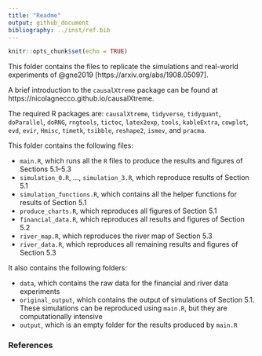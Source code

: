 ```yaml
---
title: "Readme"
output: github_document
bibliography: ../inst/ref.bib
---
```

  
```r
knitr::opts_chunk$set(echo = TRUE)
```

This folder contains the files to replicate the simulations and real-world experiments
of @gne2019 [https://arxiv.org/abs/1908.05097].

A brief introduction to the `causalXtreme` package can be found at https://nicolagnecco.github.io/causalXtreme.

The required R packages are: `causalXtreme`, `tidyverse`, `tidyquant`, `doParallel`, `doRNG`,
`rngtools`, `tictoc`, `latex2exp`, `tools`, `kableExtra`, `cowplot`, `evd`, `evir`,
`Hmisc`, `timetk`, `tsibble`, `reshape2`, `ismev`, and `pracma`.

This folder contains the following files:

* `main.R`, which runs all the `R` files to produce the results and figures of Sections 5.1–5.3
* `simulation_0.R`, ..., `simulation_3.R`, which reproduce results of Section 5.1
* `simulation_functions.R`, which contains all the helper functions for results of Section 5.1
* `produce_charts.R`, which reproduces all figures of Section 5.1
* `financial_data.R`, which reproduces all results and figures of Section 5.2
* `river_map.R`, which reproduces the river map of Section 5.3
* `river_data.R`, which reproduces all remaining results and figures of Section 5.3

It also contains the following folders:

* `data`, which contains the raw data for the financial and river data experiments
* `original_output`, which contains the output of simulations of Section 5.1.
These simulations can be reproduced using `main.R`, but they are computationally intensive
* `output`, which is an empty folder for the results produced by `main.R`


### References


